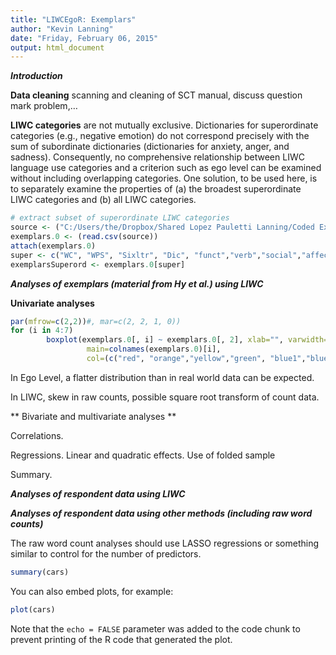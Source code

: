 ```yaml
---
title: "LIWCEgoR: Exemplars"
author: "Kevin Lanning"
date: "Friday, February 06, 2015"
output: html_document
---
```


***Introduction***

**Data cleaning** scanning and cleaning of SCT manual, discuss question mark problem,...

**LIWC categories** are not mutually exclusive.  Dictionaries for superordinate categories (e.g., negative emotion) do not correspond precisely with the sum of subordinate dictionaries (dictionaries for anxiety, anger, and sadness). Consequently, no comprehensive relationship between LIWC language use categories and a criterion such as ego level can be examined without including overlapping categories. One solution, to be used here, is to separately examine the properties of (a) the broadest superordinate LIWC categories and (b) all LIWC categories.

```r
# extract subset of superordinate LIWC categories
source <- ("C:/Users/the/Dropbox/Shared Lopez Pauletti Lanning/Coded Exemplars/Exemplar LIWC Results.csv")
exemplars.0 <- (read.csv(source))
attach(exemplars.0)
super <- c("WC", "WPS", "Sixltr", "Dic", "funct","verb","social","affect","cogmech","percept","bio","relativ","assent", "nonfl","filler","AllPct")
exemplarsSuperord <- exemplars.0[super]

```

***Analyses of exemplars (material from Hy et al.) using LIWC***

**Univariate analyses** 

```r
par(mfrow=c(2,2))#, mar=c(2, 2, 1, 0))
for (i in 4:7)
        boxplot(exemplars.0[, i] ~ exemplars.0[, 2], xlab="", varwidth=TRUE, top=FALSE, notch = FALSE, shrink = .6,
                 main=colnames(exemplars.0)[i],
                 col=(c("red", "orange","yellow","green", "blue1","blue4","violet","violetred")))

```


In Ego Level, a flatter distribution than in real world data can be expected. 

In LIWC, skew in raw counts, possible square root transform of count data. 

** Bivariate and multivariate analyses **

Correlations. 

Regressions. Linear and quadratic effects. Use of folded sample 

Summary.  

***Analyses of respondent data using LIWC***



***Analyses of respondent data using other methods (including raw word counts)***

The raw word count analyses should use LASSO regressions or something similar to control for the number of predictors.

```r
summary(cars)
```

You can also embed plots, for example:

```r
plot(cars)
```

Note that the `echo = FALSE` parameter was added to the code chunk to prevent printing of the R code that generated the plot.
